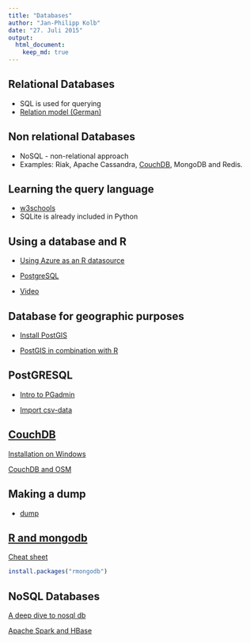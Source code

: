 ```yaml
---
title: "Databases"
author: "Jan-Philipp Kolb"
date: "27. Juli 2015"
output:
  html_document:
    keep_md: true
---
```


## Relational Databases

- SQL is used for querying
- [Relation model (German)](https://ab.inf.uni-tuebingen.de/teaching/ss03/asa/db_intro.pdf)

## Non relational Databases

- NoSQL - non-relational approach
- Examples: Riak, Apache Cassandra, [CouchDB](https://www.youtube.com/watch?v=TvRDOLiadtg&list=PLxcWHsmHykmWlXorl8rm-2Ux4HP1sFkub), MongoDB and Redis.


## Learning the query language

- [w3schools](http://www.w3schools.com/sql/default.asp)
- SQLite is already included in Python 

## Using a database and R

- [Using Azure as an R datasource](http://www.r-bloggers.com/using-azure-as-an-r-datasource-part-2-pulling-data-from-mysqlmariadb/)

- [PostgreSQL](http://wiki.openstreetmap.org/wiki/PostgreSQL)

- [Video](https://www.youtube.com/watch?v=2AVnuu4Ty_A)

## Database for geographic purposes

- [Install PostGIS](http://www.bostongis.com/?content_name=postgis_tut01)

- [PostGIS in combination with R](http://gis.stackexchange.com/questions/64950/which-is-the-best-way-of-working-with-postgis-data-in-r)

## PostGRESQL

- [Intro to PGadmin](http://www.enterprisedb.com/resources-community/webcasts-podcasts-videos/videos/how-create-postgres-database-using-pgadmin)

 - [Import csv-data](http://stackoverflow.com/questions/19400173/how-should-i-import-data-from-csv-into-a-postgres-table-using-pgadmin-3)

## [CouchDB](https://de.wikipedia.org/wiki/CouchDB)

[Installation on Windows](http://docs.couchdb.org/en/stable/install/windows.html)

[CouchDB and OSM](http://wiki.openstreetmap.org/wiki/OSMCouch)

## Making a dump

- [dump](http://dba.stackexchange.com/questions/23053/copy-postgresql-data-from-one-pc-to-another)

## [R and mongodb](https://cran.r-project.org/web/packages/rmongodb/vignettes/rmongodb_introduction.html)


[Cheat sheet](https://cran.r-project.org/web/packages/rmongodb/vignettes/rmongodb_cheat_sheet.pdf)
```r
install.packages("rmongodb")
```

## NoSQL Databases

[A deep dive to nosql db](http://bigdata-madesimple.com/a-deep-dive-into-nosql-a-complete-list-of-nosql-databases/)

[Apache Spark and HBase](https://blog.cloudera.com/blog/2015/08/apache-spark-comes-to-apache-hbase-with-hbase-spark-module/)